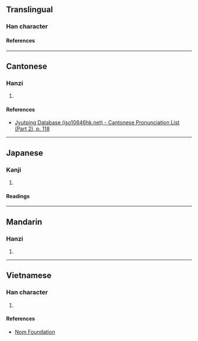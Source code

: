 {{character info}}
==Translingual==

===Han character===
{{Han char|rn=64|rad=手|as=12|sn=15|four=|canj=QFDQ|ids=⿰扌粦}}

====References====
{{Han ref|kx=0454.240|dkj=12714|dj=0804.040|hdz=31962.060|uh=649B}}

----

==Cantonese==

===Hanzi===
{{yue-hanzi|jyut=[[leon5]]|y=leun5}}

# {{rfdef|yue|sort=手12}}

====References====
* [http://www.iso10646hk.net/jp/document/download.jsp Jyutping Database (iso10646hk.net) - Cantonese Pronunciation List (Part 2), p. 118]

----

==Japanese==

===Kanji===
{{ja-kanji|grade=|rs=手12}}

# {{rfdef|ja|sort=手12}}

====Readings====
{{ja-readings
|on=りん
|kun=たすける, ぬく
}}

----

==Mandarin==

===Hanzi===
{{cmn-hanzi|pin=[[lǐn]] ([[lin3]])|wg=lin<sup>3</sup>}}

# {{rfdef|cmn|sort=手12}}

----

==Vietnamese==

===Han character===
{{vi-readings|rs=手12|reading=lăn}}

# {{rfdef|vi|sort=手12}}

====References====
* [http://nomfoundation.org/common/nom_details.php?codepoint=649b Nom Foundation]